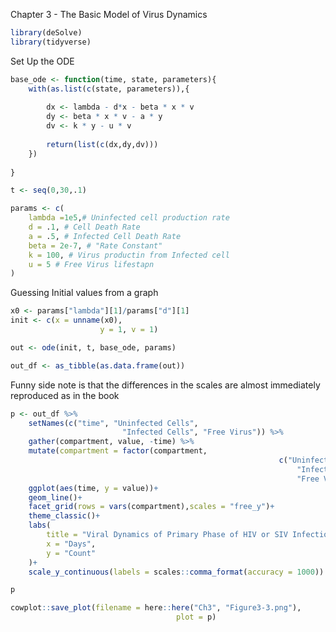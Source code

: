 Chapter 3 - The Basic Model of Virus Dynamics 

```r
library(deSolve)
library(tidyverse)
```

Set Up the ODE

```r
base_ode <- function(time, state, parameters){
	with(as.list(c(state, parameters)),{
		
		dx <- lambda - d*x - beta * x * v
		dy <- beta * x * v - a * y
		dv <- k * y - u * v
		
		return(list(c(dx,dy,dv)))
	})
	
}

t <- seq(0,30,.1)

params <- c(
	lambda =1e5,# Uninfected cell production rate
	d = .1, # Cell Death Rate
	a = .5, # Infected Cell Death Rate
	beta = 2e-7, # "Rate Constant"
	k = 100, # Virus productin from Infected cell
	u = 5 # Free Virus lifestapn
)
```

Guessing Initial values from a graph

```r
x0 <- params["lambda"][1]/params["d"][1]
init <- c(x = unname(x0), 
					y = 1, v = 1)

out <- ode(init, t, base_ode, params)

out_df <- as_tibble(as.data.frame(out))
```

Funny side note is that the differences in the scales
are almost immediately reproduced as in the book

```r
p <- out_df %>% 
	setNames(c("time", "Uninfected Cells", 
						 "Infected Cells", "Free Virus")) %>% 
	gather(compartment, value, -time) %>% 
	mutate(compartment = factor(compartment,
															c("Uninfected Cells",
																"Infected Cells",
																"Free Virus"))) %>% 
	ggplot(aes(time, y = value))+
	geom_line()+
	facet_grid(rows = vars(compartment),scales = "free_y")+
	theme_classic()+
	labs(
		title = "Viral Dynamics of Primary Phase of HIV or SIV Infection",
		x = "Days",
		y = "Count"
	)+
	scale_y_continuous(labels = scales::comma_format(accuracy = 1000))

p	

cowplot::save_plot(filename = here::here("Ch3", "Figure3-3.png"),
									 plot = p)
```

